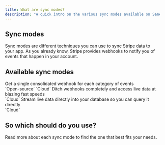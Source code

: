 ```yaml
---
title: What are sync modes?
description: "A quick intro on the various sync modes available on Sanebase"
---
```


## Sync modes

Sync modes are different techniques you can use to sync Stripe data to your app. As you already know, Stripe provides webhooks to notify you of events that happen in your account.

## Available sync modes

<CardGroup cols={2}>
    <Card title="Unified Ingest" icon="merge" href="sync-modes/unified-ingest/overview">
    Get a single consolidated webhook for each category of events
    <br />
    `Open-source` `Cloud`
  </Card>
  <Card title="Instant Access" icon="zap" href="sync-modes/instant-access/overview">
    Ditch webhooks completely and access live data at blazing fast speeds
    <br />
    `Cloud`
  </Card>
  <Card title="Deep Sync" icon="database-zap" href="sync-modes/deep-sync/overview">
    Stream live data directly into your database so you can query it directly
    <br />
    `Cloud`
  </Card>
</CardGroup> 


## So which should do you use?

<Card title="Choosing sync modes" icon="arrow-right" href="sync-modes/choose">
  Read more about each sync mode to find the one that best fits your needs.
</Card>
